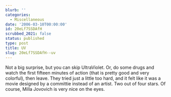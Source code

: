 ```yaml
---
blurb: ''
categories:
  - Miscellaneous
date: '2006-03-10T00:00:00'
id: 20eLf7SSDAfH
scrubbed_2021: false
status: published
type: post
title: UV
slug: 20eLf7SSDAfH--uv
---
```


Not a big surprise, but you can skip UltraViolet. Or, do some drugs
and watch the first fifteen minutes of action (that is pretty good
and very colorful), then leave. They tried just a little too hard,
and it felt like it was a movie designed by a committie instead of
an artist. Two out of four stars. Of course, Milla Jovovich is very
nice on the eyes.
